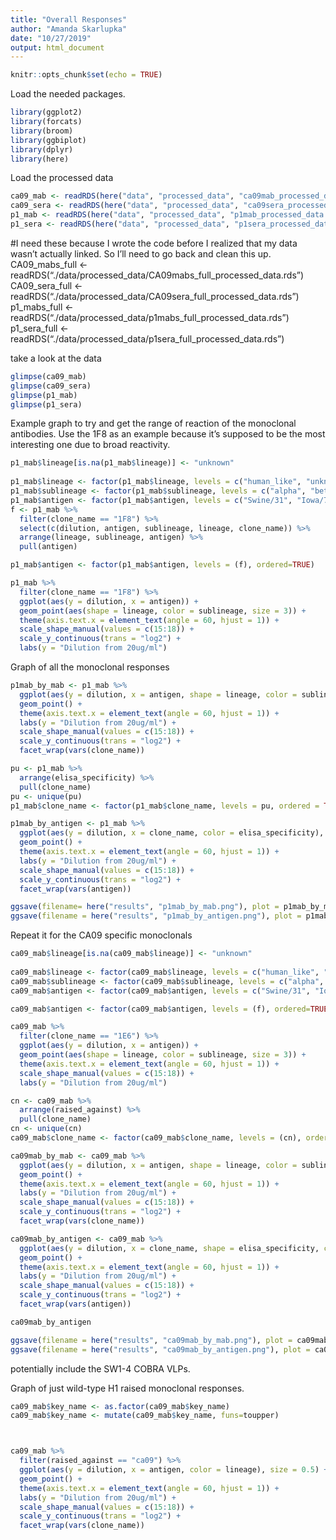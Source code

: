 ```yaml
---
title: "Overall Responses"
author: "Amanda Skarlupka"
date: "10/27/2019"
output: html_document
---
```


```r
knitr::opts_chunk$set(echo = TRUE)
```


Load the needed packages.
```r
library(ggplot2)
library(forcats)
library(broom)
library(ggbiplot)
library(dplyr)
library(here)
```


Load the processed data
```r
ca09_mab <- readRDS(here("data", "processed_data", "ca09mab_processed_data.rds"))
ca09_sera <- readRDS(here("data", "processed_data", "ca09sera_processed_data.rds"))
p1_mab <- readRDS(here("data", "processed_data", "p1mab_processed_data.rds"))
p1_sera <- readRDS(here("data", "processed_data", "p1sera_processed_data.rds"))
```



#I need these because I wrote the code before I realized that my data wasn't actually linked. So I'll need to go back and clean this up.
CA09_mabs_full <- readRDS("./data/processed_data/CA09mabs_full_processed_data.rds")
CA09_sera_full <- readRDS("./data/processed_data/CA09sera_full_processed_data.rds")
p1_mabs_full <- readRDS("./data/processed_data/p1mabs_full_processed_data.rds")
p1_sera_full <- readRDS("./data/processed_data/p1sera_full_processed_data.rds")

take a look at the data
```r
glimpse(ca09_mab)
glimpse(ca09_sera)
glimpse(p1_mab)
glimpse(p1_sera)
```


Example graph to try and get the range of reaction of the monoclonal antibodies. Use the 1F8 as an example because it's supposed to be the most interesting one due to broad reactivity. 
```r
p1_mab$lineage[is.na(p1_mab$lineage)] <- "unknown"
  
p1_mab$lineage <- factor(p1_mab$lineage, levels = c("human_like", "unknown", "classical", "eurasian"))
p1_mab$sublineage <- factor(p1_mab$sublineage, levels = c("alpha", "beta", "gamma", "gamma_2", "npdm", "delta_1", "delta_2"))
p1_mab$antigen <- factor(p1_mab$antigen, levels = c("Swine/31", "Iowa/73", "WI/97", "Indiana/00", "NC/01", "Spain/2003", "Zhejiang/07", "Colorado/09", "Illinois/09", "Minnesota/09", "NC/09", "NC/34543/09", "NC/5043-1/09", "Utah/09", "Missouri/13", "Nebraska/13", "MN/15", "NC/15"), ordered = TRUE)
f <- p1_mab %>%
  filter(clone_name == "1F8") %>%
  select(c(dilution, antigen, sublineage, lineage, clone_name)) %>%
  arrange(lineage, sublineage, antigen) %>%
  pull(antigen)

p1_mab$antigen <- factor(p1_mab$antigen, levels = (f), ordered=TRUE)

p1_mab %>%
  filter(clone_name == "1F8") %>%
  ggplot(aes(y = dilution, x = antigen)) +
  geom_point(aes(shape = lineage, color = sublineage, size = 3)) +
  theme(axis.text.x = element_text(angle = 60, hjust = 1)) +
  scale_shape_manual(values = c(15:18)) +
  scale_y_continuous(trans = "log2") +
  labs(y = "Dilution from 20ug/ml") 

```



Graph of all the monoclonal responses

```r
p1mab_by_mab <- p1_mab %>%
  ggplot(aes(y = dilution, x = antigen, shape = lineage, color = sublineage), size = 0.5) +
  geom_point() +
  theme(axis.text.x = element_text(angle = 60, hjust = 1)) +
  labs(y = "Dilution from 20ug/ml") +
  scale_shape_manual(values = c(15:18)) +
  scale_y_continuous(trans = "log2") +
  facet_wrap(vars(clone_name))

pu <- p1_mab %>%
  arrange(elisa_specificity) %>%
  pull(clone_name)
pu <- unique(pu)
p1_mab$clone_name <- factor(p1_mab$clone_name, levels = pu, ordered = TRUE)

p1mab_by_antigen <- p1_mab %>%
  ggplot(aes(y = dilution, x = clone_name, color = elisa_specificity), size = 0.5) +
  geom_point() +
  theme(axis.text.x = element_text(angle = 60, hjust = 1)) +
  labs(y = "Dilution from 20ug/ml") +
  scale_shape_manual(values = c(15:18)) +
  scale_y_continuous(trans = "log2") +
  facet_wrap(vars(antigen))

ggsave(filename= here("results", "p1mab_by_mab.png"), plot = p1mab_by_mab)
ggsave(filename = here("results", "p1mab_by_antigen.png"), plot = p1mab_by_antigen)
```
Repeat it for the CA09 specific monoclonals
```r
ca09_mab$lineage[is.na(ca09_mab$lineage)] <- "unknown"
  
ca09_mab$lineage <- factor(ca09_mab$lineage, levels = c("human_like", "unknown", "classical", "eurasian"))
ca09_mab$sublineage <- factor(ca09_mab$sublineage, levels = c("alpha", "beta", "gamma", "gamma_2", "npdm", "delta_1", "delta_2"))
ca09_mab$antigen <- factor(ca09_mab$antigen, levels = c("Swine/31", "Iowa/73", "WI/97", "Indiana/00", "NC/01", "Spain/2003", "Zhejiang/07", "Colorado/09", "Illinois/09", "Minnesota/09", "NC/09", "NC/34543/09", "NC/5043-1/09", "Utah/09", "Missouri/13", "Nebraska/13", "MN/15", "NC/15"), ordered = TRUE)

ca09_mab$antigen <- factor(ca09_mab$antigen, levels = (f), ordered=TRUE)

ca09_mab %>%
  filter(clone_name == "1E6") %>%
  ggplot(aes(y = dilution, x = antigen)) +
  geom_point(aes(shape = lineage, color = sublineage, size = 3)) +
  theme(axis.text.x = element_text(angle = 60, hjust = 1)) +
  scale_shape_manual(values = c(15:18)) +
  labs(y = "Dilution from 20ug/ml") 
```

```r

cn <- ca09_mab %>%
  arrange(raised_against) %>%
  pull(clone_name)
cn <- unique(cn)
ca09_mab$clone_name <- factor(ca09_mab$clone_name, levels = (cn), ordered=TRUE)

ca09mab_by_mab <- ca09_mab %>%
  ggplot(aes(y = dilution, x = antigen, shape = lineage, color = sublineage), size = 0.5) +
  geom_point() +
  theme(axis.text.x = element_text(angle = 60, hjust = 1)) +
  labs(y = "Dilution from 20ug/ml") +
  scale_shape_manual(values = c(15:18)) +
  scale_y_continuous(trans = "log2") +
  facet_wrap(vars(clone_name))

ca09mab_by_antigen <- ca09_mab %>%
  ggplot(aes(y = dilution, x = clone_name, shape = elisa_specificity, color = raised_against), size = 0.5) +
  geom_point() +
  theme(axis.text.x = element_text(angle = 60, hjust = 1)) +
  labs(y = "Dilution from 20ug/ml") +
  scale_shape_manual(values = c(15:18)) +
  scale_y_continuous(trans = "log2") +
  facet_wrap(vars(antigen))

ca09mab_by_antigen

ggsave(filename = here("results", "ca09mab_by_mab.png"), plot = ca09mab_by_mab)
ggsave(filename = here("results", "ca09mab_by_antigen.png"), plot = ca09mab_by_antigen)
```
potentially include the SW1-4 COBRA VLPs. 

Graph of just wild-type H1 raised monoclonal responses.

```r
ca09_mab$key_name <- as.factor(ca09_mab$key_name)
ca09_mab$key_name <- mutate(ca09_mab$key_name, funs=toupper)



ca09_mab %>%
  filter(raised_against == "ca09") %>%
  ggplot(aes(y = dilution, x = antigen, color = lineage), size = 0.5) +
  geom_point() +
  theme(axis.text.x = element_text(angle = 60, hjust = 1)) +
  labs(y = "Dilution from 20ug/ml") +
  scale_shape_manual(values = c(15:18)) +
  scale_y_continuous(trans = "log2") +
  facet_wrap(vars(clone_name))


```



  